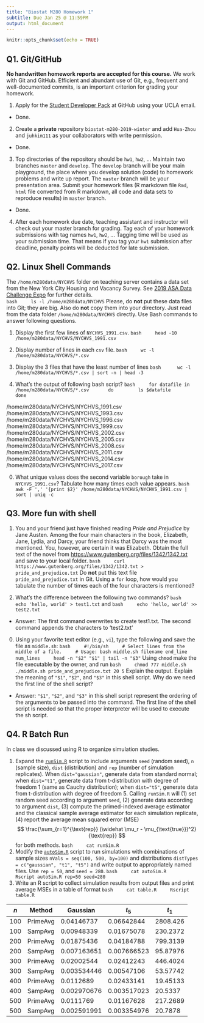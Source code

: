 ```yaml
---
title: "Biostat M280 Homework 1"
subtitle: Due Jan 25 @ 11:59PM
output: html_document
---
```


```r
knitr::opts_chunk$set(echo = TRUE)
```

## Q1. Git/GitHub

**No handwritten homework reports are accepted for this course.** We work with Git and GitHub. Efficient and abundant use of Git, e.g., frequent and well-documented commits, is an important criterion for grading your homework.

1. Apply for the [Student Developer Pack](https://education.github.com/pack) at GitHub using your UCLA email.

  * Done.

2. Create a **private** repository `biostat-m280-2019-winter` and add `Hua-Zhou` and `juhkim111` as your collaborators with write permission.

  * Done.

3. Top directories of the repository should be `hw1`, `hw2`, ... Maintain two branches `master` and `develop`. The `develop` branch will be your main playground, the place where you develop solution (code) to homework problems and write up report. The `master` branch will be your presentation area. Submit your homework files (R markdown file `Rmd`, `html` file converted from R markdown, all code and data sets to reproduce results) in `master` branch.

  * Done.

4. After each homework due date, teaching assistant and instructor will check out your master branch for grading. Tag each of your homework submissions with tag names `hw1`, `hw2`, ... Tagging time will be used as your submission time. That means if you tag your `hw1` submission after deadline, penalty points will be deducted for late submission.

## Q2. Linux Shell Commands

The `/home/m280data/NYCHVS` folder on teaching server contains a data set from the New York City Housing and Vacancy Survey. See [2019 ASA Data Challenge Expo](https://www1.nyc.gov/site/hpd/about/nychvs-asa-data-challenge-expo.page) for further details.  
    ```bash
    ls -l /home/m280data/NYCHVS
    ```
Please, do **not** put these data files into Git; they are big. Also do **not** copy them into your directory. Just read from the data folder `/home/m280data/NYCHVS` directly. Use Bash commands to answer following questions.

1. Display the first few lines of `NYCHVS_1991.csv`.
    ```bash
    head -10 /home/m280data/NYCHVS/NYCHVS_1991.csv
    ```

1. Display number of lines in each `csv` file.
    ```bash
    wc -l /home/m280data/NYCHVS/*.csv
    ```

0. Display the 3 files that have the least number of lines
    ```bash
     wc -l /home/m280data/NYCHVS/*.csv | sort -n | head -3
    ```    

0. What's the output of following bash script?
    ```bash
    for datafile in /home/m280data/NYCHVS/*.csv
      do
        ls $datafile
      done
    ```

/home/m280data/NYCHVS/NYCHVS_1991.csv  
/home/m280data/NYCHVS/NYCHVS_1993.csv  
/home/m280data/NYCHVS/NYCHVS_1996.csv  
/home/m280data/NYCHVS/NYCHVS_1999.csv  
/home/m280data/NYCHVS/NYCHVS_2002.csv  
/home/m280data/NYCHVS/NYCHVS_2005.csv  
/home/m280data/NYCHVS/NYCHVS_2008.csv  
/home/m280data/NYCHVS/NYCHVS_2011.csv  
/home/m280data/NYCHVS/NYCHVS_2014.csv  
/home/m280data/NYCHVS/NYCHVS_2017.csv

0. What unique values does the second variable `borough` take in `NYCHVS_1991.csv`? Tabulate how many times each value appears.
    ```bash
    awk -F ',' '{print $2}' /home/m280data/NYCHVS/NYCHVS_1991.csv | sort | uniq -c
    ```
    
## Q3. More fun with shell

1. You and your friend just have finished reading *Pride and Prejudice* by Jane Austen. Among the four main characters in the book, Elizabeth, Jane, Lydia, and Darcy, your friend thinks that Darcy was the most mentioned. You, however, are certain it was Elizabeth. Obtain the full text of the novel from <https://www.gutenberg.org/files/1342/1342.txt> and save to your local folder. 
    ```bash
    curl https://www.gutenberg.org/files/1342/1342.txt > pride_and_prejudice.txt
    ```
Do **not** put this text file `pride_and_prejudice.txt` in Git. Using a `for` loop, how would you tabulate the number of times each of the four characters is mentioned?

0. What's the difference between the following two commands?
    ```bash
    echo 'hello, world' > test1.txt
    ```
    and
    ```bash
    echo 'hello, world' >> test2.txt
    ```
    
  * Answer: The first command overwrites to create test1.txt. The second command appends the characters to 'test2.txt'
  
0. Using your favorite text editor (e.g., `vi`), type the following and save the file as `middle.sh`:
    ```bash
    #!/bin/sh
    # Select lines from the middle of a file.
    # Usage: bash middle.sh filename end_line num_lines
    head -n "$2" "$1" | tail -n "$3"
    ```
Using `chmod` make the file executable by the owner, and run 
    ```bash
    chmod 777 middle.sh
    ./middle.sh pride_and_prejudice.txt 20 5
    ```
Explain the output. Explain the meaning of `"$1"`, `"$2"`, and `"$3"` in this shell script. Why do we need the first line of the shell script?

  * Answer: `"$1"`, `"$2"`, and `"$3"` in this shell script represent the ordering of the arguments to be passed into the command. The first line of the shell script is needed so that the proper interpreter will be used to execute the sh script.


## Q4. R Batch Run

In class we discussed using R to organize simulation studies. 

1. Expand the [`runSim.R`](http://hua-zhou.github.io/teaching/biostatm280-2019winter/slides/02-linux/runSim.R) script to include arguments `seed` (random seed), `n` (sample size), `dist` (distribution) and `rep` (number of simulation replicates). When `dist="gaussian"`, generate data from standard normal; when `dist="t1"`, generate data from t-distribution with degree of freedom 1 (same as Cauchy distribution); when `dist="t5"`, generate data from t-distribution with degree of freedom 5. Calling `runSim.R` will (1) set random seed according to argument `seed`, (2) generate data according to argument `dist`, (3) compute the primed-indexed average estimator and the classical sample average estimator for each simulation replicate, (4) report the average mean squared error (MSE)
$$
  \frac{\sum_{r=1}^{\text{rep}} (\widehat \mu_r - \mu_{\text{true}})^2}{\text{rep}}
$$
for both methods.
    ```bash
    cat runSim.R
    ```   
2. Modify the [`autoSim.R`](http://hua-zhou.github.io/teaching/biostatm280-2019winter/slides/02-linux/autoSim.R) script to run simulations with combinations of sample sizes `nVals = seq(100, 500, by=100)` and distributions `distTypes = c("gaussian", "t1", "t5")` and write output to appropriately named files. Use `rep = 50`, and `seed = 280`. 
    ```bash
    cat autoSim.R
    Rscript autoSim.R rep=50 seed=280
    ```   
3. Write an R script to collect simulation results from output files and print average MSEs in a table of format
    ```bash
    cat table.R
    Rscript table.R
    ```  

| $n$ | Method   | Gaussian  | $t_5$     | $t_1$  |
|-----|----------|-----------|-----------|--------|
| 100 | PrimeAvg |0.04146737 |0.06642844 |2808.426|
| 100 | SampAvg  |0.00948339 |0.01675078 |230.2372|
| 200 | PrimeAvg |0.01875436 |0.04184788 |799.3139|
| 200 | SampAvg  |0.007163651|0.007666523|95.87976|
| 300 | PrimeAvg |0.02002544 |0.02412243 |446.4024|
| 300 | SampAvg  |0.003534446|0.00547106 |53.57742|
| 400 | PrimeAvg |0.0112689  |0.02433141 |19.45133|
| 400 | SampAvg  |0.002970676|0.003517023|20.5337 |
| 500 | PrimeAvg |0.0111769  |0.01167628 |217.2689|
| 500 | SampAvg  |0.002591991|0.003354976|20.7878 |
